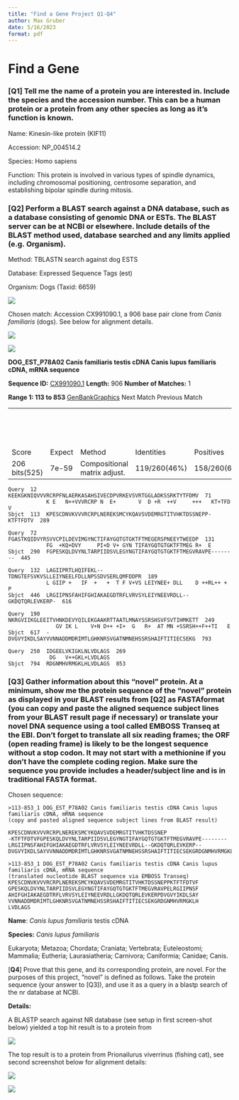 ```yaml
---
title: "Find a Gene Project Q1-Q4"
author: Max Gruber
date: 5/16/2023
format: pdf
---
```


# Find a Gene

### \[**Q1**\] Tell me the name of a protein you are interested in. Include the species and the accession number. This can be a human protein or a protein from any other species as long as it's function is known.

Name: Kinesin-like protein (KIF11)

Accession: NP_004514.2

Species: Homo sapiens

Function: This protein is involved in various types of spindle dynamics, including chromosomal positioning, centrosome separation, and establishing bipolar spindle during mitosis.

### \[**Q2**\] Perform a BLAST search against a DNA database, such as a database consisting of genomic DNA or ESTs. The BLAST server can be at NCBI or elsewhere. Include details of the BLAST method used, database searched and any limits applied (e.g. Organism).

Method: TBLASTN search against dog ESTS

Database: Expressed Sequence Tags (est)

Organism: Dogs (Taxid: 6659)

![](images/Image%205-15-23%20at%207.30%20PM.jpg)

Chosen match: Accession CX991090.1, a 906 base pair clone from *Canis familiaris* (dogs). See below for alignment details.

![](images/Image%205-16-23%20at%208.42%20AM.jpg)

![](images/Image%205-16-23%20at%208.43%20AM.jpg)

**DOG_EST_P78A02 Canis familiaris testis cDNA Canis lupus familiaris cDNA, mRNA sequence**

**Sequence ID:** [CX991090.1](https://www.ncbi.nlm.nih.gov/nucleotide/CX991090.1?report=genbank&log$=nuclalign&blast_rank=3&RID=65URYSX3013 "Show report for CX991090.1") **Length:** 906 **Number of Matches:** 1

**Range 1: 113 to 853** [GenBank](https://www.ncbi.nlm.nih.gov/nucleotide/CX991090.1?report=genbank&log$=nuclalign&blast_rank=3&RID=65URYSX3013&from=113&to=853 "Aligned region spanning positions 113 to 853 on CX991090.1")[Graphics](https://www.ncbi.nlm.nih.gov/nuccore/CX991090.1?report=graph&rid=65URYSX3013%5BCX991090.1%5D&tracks=%5Bkey:sequence_track,name:Sequence,display_name:Sequence,id:STD1,category:Sequence,annots:Sequence,ShowLabel:true%5D%5Bkey:gene_model_track,CDSProductFeats:false%5D%5Bkey:alignment_track,name:other%20alignments,annots:NG%20Alignments%7CRefseq%20Alignments%7CGnomon%20Alignments%7CUnnamed,shown:false%5D&v=76:890&appname=ncbiblast&link_loc=fromHSP "Show alignment to CX991090.1 in Nucleotide Graphics for 113 to 853 range") Next Match Previous Match

|               |        |                              |              |              |            |                                       |
|---------------|--------|------------------------------|--------------|--------------|------------|---------------------------------------|
|               |        |                              |              |              |            | **Alignment statistics for match #1** |
| Score         | Expect | Method                       | Identities   | Positives    | Gaps       | Frame                                 |
| 206 bits(525) | 7e-59  | Compositional matrix adjust. | 119/260(46%) | 158/260(60%) | 15/260(5%) | +2                                    |

```         
Query  12   KEEKGKNIQVVVRCRPFNLAERKASAHSIVECDPVRKEVSVRTGGLADKSSRKTYTFDMV  71
            K E   N++VVVRCRP N  E+       V  D +R  ++V     +++   KT+TFD V
Sbjct  113  KPESCDNVKVVVRCRPLNEREKSMCYKQAVSVDEMRGTITVHKTDSSNEPP-KTFTFDTV  289

Query  72   FGASTKQIDVYRSVVCPILDEVIMGYNCTIFAYGQTGTGKTFTMEGERSPNEEYTWEEDP  131
            FG  +KQ+DVY     PI+D V+ GYN TIFAYGQTGTGKTFTMEG R+  E        
Sbjct  290  FGPESKQLDVYNLTARPIIDSVLEGYNGTIFAYGQTGTGKTFTMEGVRAVPE--------  445

Query  132  LAGIIPRTLHQIFEKL--TDNGTEFSVKVSLLEIYNEELFDLLNPSSDVSERLQMFDDPR  189
            L GIIP +   IF  +   +  T F V+VS LEIYNEE+ DLL    D ++RL++ + P 
Sbjct  446  LRGIIPNSFAHIFGHIAKAEGDTRFLVRVSYLEIYNEEVRDLL--GKDQTQRLEVKERP-  616

Query  190  NKRGVIIKGLEEITVHNKDEVYQILEKGAAKRTTAATLMNAYSSRSHSVFSVTIHMKETT  249
               GV IK L    V+N D++ +I+  G   R+  AT MN +SSRSH++F++TI   E  
Sbjct  617  -DVGVYIKDLSAYVVNNADDMDRIMTLGHKNRSVGATNMNEHSSRSHAIFTITIECSEKG  793

Query  250  IDGEELVKIGKLNLVDLAGS  269
             DG   V++GKL+LVDLAGS
Sbjct  794  RDGNMHVRMGKLHLVDLAGS  853
```

### \[**Q3**\] Gather information about this "novel" **protein**. At a minimum, show me the protein sequence of the "novel" protein as displayed in your BLAST results from \[Q2\] as FASTAformat (you can copy and paste the aligned sequence subject lines from your BLAST result page if necessary) or translate your novel DNA sequence using a tool called EMBOSS Transeq at the EBI. Don't forget to translate all six reading frames; the ORF (open reading frame) is likely to be the longest sequence without a stop codon. It may not start with a methionine if you don't have the complete coding region. Make sure the sequence you provide includes a header/subject line and is in traditional FASTA format.

Chosen sequence:

```         
>113-853_1 DOG_EST_P78A02 Canis familiaris testis cDNA Canis lupus familiaris cDNA, mRNA sequence 
(copy and pasted aligned sequence subject lines from BLAST result)

KPESCDNVKVVVRCRPLNEREKSMCYKQAVSVDEMRGTITVHKTDSSNEP
-KTFTFDTVFGPESKQLDVYNLTARPIIDSVLEGYNGTIFAYGQTGTGKTFTMEGVRAVPE--------LRGIIPNSFAHIFGHIAKAEGDTRFLVRVSYLEIYNEEVRDLL--GKDQTQRLEVKERP--DVGVYIKDLSAYVVNNADDMDRIMTLGHKNRSVGATNMNEHSSRSHAIFTITIECSEKGRDGNMHVRMGKLHLVDLAGS
```

```         
>113-853_1 DOG_EST_P78A02 Canis familiaris testis cDNA Canis lupus familiaris cDNA, mRNA sequence 
(translated nucleotide BLAST sequence via EMBOSS Transeq)
KPESCDNVKVVVRCRPLNEREKSMCYKQAVSVDEMRGTITVHKTDSSNEPPKTFTFDTVF
GPESKQLDVYNLTARPIIDSVLEGYNGTIFAYGQTGTGKTFTMEGVRAVPELRGIIPNSF
AHIFGHIAKAEGDTRFLVRVSYLEIYNEEVRDLLGKDQTQRLEVKERPDVGVYIKDLSAY
VVNNADDMDRIMTLGHKNRSVGATNMNEHSSRSHAIFTITIECSEKGRDGNMHVRMGKLH
LVDLAGS
```

**Name**: *Canis lupus familiaris* testis cDNA

**Species:** *Canis lupus familiaris*

Eukaryota; Metazoa; Chordata; Craniata; Vertebrata; Euteleostomi; Mammalia; Eutheria; Laurasiatheria; Carnivora; Caniformia; Canidae; Canis.

\[**Q4**\] Prove that this gene, and its corresponding protein, are novel. For the purposes of this project, "novel" is defined as follows. Take the protein sequence (your answer to \[Q3\]), and use it as a query in a blastp search of the nr database at NCBI.

**Details:**

A BLASTP search against NR database (see setup in first screen-shot below) yielded a top hit result is to a protein from

![](images/Image%205-16-23%20at%209.11%20AM.jpg)

The top result is to a protein from Prionailurus viverrinus (fishing cat), see second screenshot below for alignment details:

![](images/Image%205-16-23%20at%209.15%20AM.jpg)

![](images/Image%205-16-23%20at%209.17%20AM.jpg)

